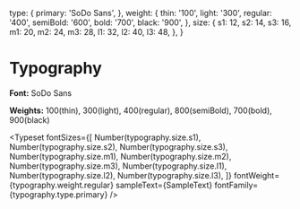 
<Meta title="General/Typography" />

  type: {
    primary: 'SoDo Sans',
  },
  weight: {
    thin: '100',
    light: '300',
    regular: '400',
    semiBold: '600',
    bold: '700',
    black: '900',
  },
  size: {
    s1: 12,
    s2: 14,
    s3: 16,
    m1: 20,
    m2: 24,
    m3: 28,
    l1: 32,
    l2: 40,
    l3: 48,
  },
}


# Typography

**Font:** SoDo Sans

**Weights:** 100(thin), 300(light), 400(regular), 800(semiBold), 700(bold), 900(black)

<Typeset
  fontSizes={[
    Number(typography.size.s1),
    Number(typography.size.s2),
    Number(typography.size.s3),
    Number(typography.size.m1),
    Number(typography.size.m2),
    Number(typography.size.m3),
    Number(typography.size.l1),
    Number(typography.size.l2),
    Number(typography.size.l3),
  ]}
  fontWeight={typography.weight.regular}
  sampleText={SampleText}
  fontFamily={typography.type.primary}
/>
